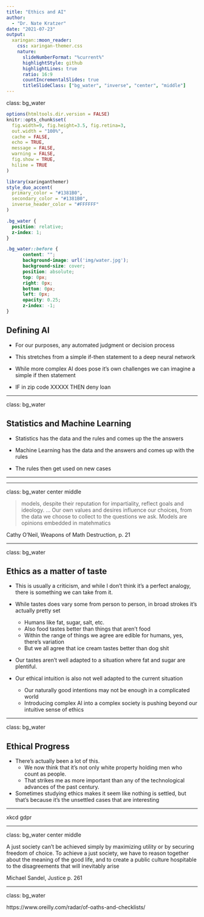 ```yaml
---
title: "Ethics and AI"
author: 
  - "Dr. Nate Kratzer"
date: "2021-07-23"
output:
  xaringan::moon_reader:
    css: xaringan-themer.css
    nature:
      slideNumberFormat: "%current%"
      highlightStyle: github
      highlightLines: true
      ratio: 16:9
      countIncrementalSlides: true
      titleSlideClass: ["bg_water", "inverse", "center", "middle"]
---
```


class: bg_water

```r
options(htmltools.dir.version = FALSE)
knitr::opts_chunk$set(
  fig.width=9, fig.height=3.5, fig.retina=3,
  out.width = "100%",
  cache = FALSE,
  echo = TRUE,
  message = FALSE, 
  warning = FALSE,
  fig.show = TRUE,
  hiline = TRUE
)
```

```r
library(xaringanthemer)
style_duo_accent(
  primary_color = "#1381B0",
  secondary_color = "#1381B0",
  inverse_header_color = "#FFFFFF"
)
```

```css
.bg_water {
  position: relative;
  z-index: 1;
}

.bg_water::before {    
      content: "";
      background-image: url('img/water.jpg');
      background-size: cover;
      position: absolute;
      top: 0px;
      right: 0px;
      bottom: 0px;
      left: 0px;
      opacity: 0.25;
      z-index: -1;
}
```



## Defining AI

- For our purposes, any automated judgment or decision process

- This stretches from a simple if-then statement to a deep neural network

- While more complex AI does pose it's own challenges we can imagine a simple if then statement

- IF in zip code XXXXX THEN deny loan

---

class: bg_water

## Statistics and Machine Learning

- Statistics has the data and the rules and comes up the the answers
- Machine Learning has the data and the answers and comes up with the rules

- The rules then get used on new cases

---



---

class: bg_water center middle

> models, despite their reputation for impartiality, reflect goals and ideology. ... Our own values and desires influence our choices, from the data we choose to collect to the questions we ask. Models are opinions embedded in matehmatics

Cathy O'Neil, Weapons of Math Destruction, p. 21


---

class: bg_water

## Ethics as a matter of taste

- This is usually a criticism, and while I don't think it's a perfect analogy, there is something we can take from it.

- While tastes does vary some from person to person, in broad strokes it's actually pretty set
    - Humans like fat, sugar, salt, etc. 
    - Also food tastes better than things that aren't food
    - Within the range of things we agree are edible for humans, yes, there's variation
    - But we all agree that ice cream tastes better than dog shit
    
- Our tastes aren't well adapted to a situation where fat and sugar are plentiful. 

- Our ethical intuition is also not well adapted to the current situation
    - Our naturally good intentions may not be enough in a complicated world
    - Introducing complex AI into a complex society is pushing beyond our intuitive sense of ethics
    
---

class: bg_water

## Ethical Progress

- There's actually been a lot of this.
    - We now think that it's not only white property holding men who count as people. 
    - That strikes me as more important than any of the technological advances of the past century.

- Sometimes studying ethics makes it seem like nothing is settled, but that's because it's the unsettled cases that are interesting

---


xkcd gdpr





---

class: bg_water center middle

A just society can't be achieved simply by maximizing utility or by securing freedom of choice. To achieve a just society, we have to reason together about the meaning of the good life, and to create a public culture hospitable to the disagreements that will inevitably arise

Michael Sandel, Justice p. 261


---

class: bg_water

https://www.oreilly.com/radar/of-oaths-and-checklists/
